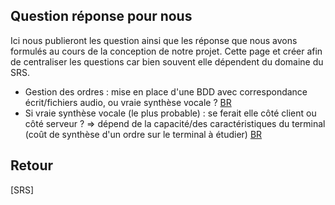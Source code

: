 == Question réponse pour nous ==

Ici nous publieront les question ainsi que les réponse que nous avons formulés au cours de la conception de notre projet. Cette page et créer afin de centraliser les questions car bien souvent elle dépendent du domaine du SRS.

* Gestion des ordres : mise en place d'une BDD avec correspondance écrit/fichiers audio, ou vraie synthèse vocale ? [[BR]]
* Si vraie synthèse vocale (le plus probable) : se ferait elle côté client ou côté serveur ? => dépend de la capacité/des caractéristiques du terminal (coût de synthèse d'un ordre sur le terminal à étudier) [[BR]]





== Retour ==
[SRS]